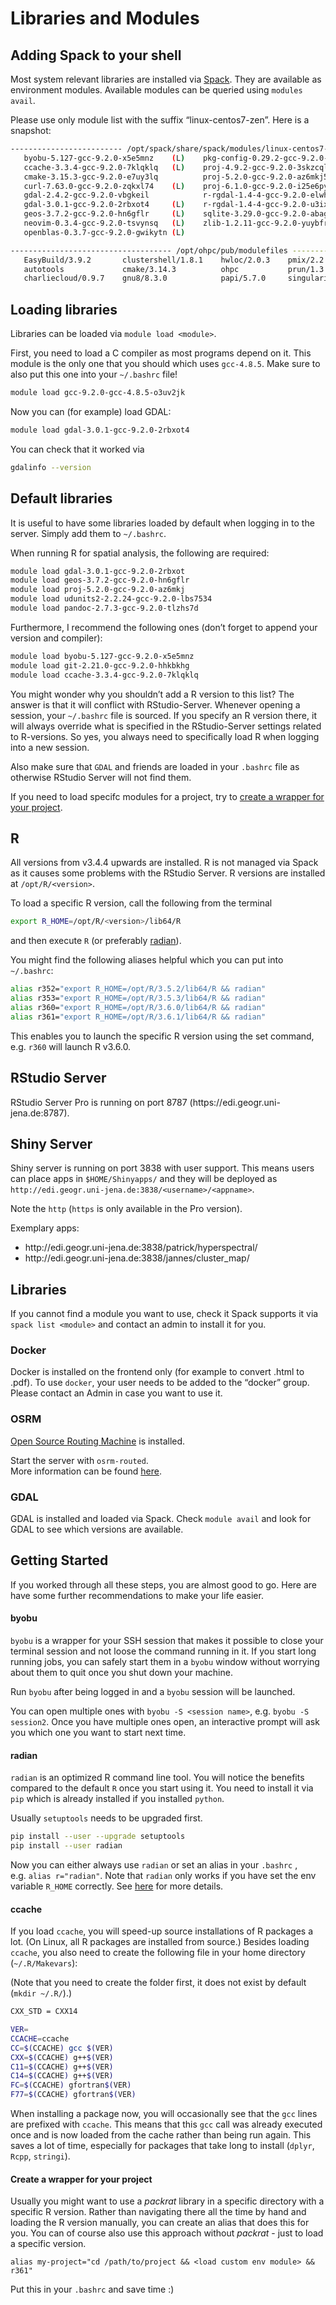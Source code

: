 # Libraries and Modules {#libraries}

## Adding Spack to your shell

Most system relevant libraries are installed via [Spack](spack.io).
They are available as environment modules.
Available modules can be queried using `modules avail`.

Please use only module list with the suffix "linux-centos7-zen".
Here is a snapshot:

```sh
------------------------- /opt/spack/share/spack/modules/linux-centos7-zen -------------------------
   byobu-5.127-gcc-9.2.0-x5e5mnz    (L)    pkg-config-0.29.2-gcc-9.2.0-tsjdiyy
   ccache-3.3.4-gcc-9.2.0-7klqklq   (L)    proj-4.9.2-gcc-9.2.0-3skzcql
   cmake-3.15.3-gcc-9.2.0-e7uy3lq          proj-5.2.0-gcc-9.2.0-az6mkj5        (L)
   curl-7.63.0-gcc-9.2.0-zqkxl74    (L)    proj-6.1.0-gcc-9.2.0-i25e6py
   gdal-2.4.2-gcc-9.2.0-vbgkeil            r-rgdal-1.4-4-gcc-9.2.0-elwh3bl
   gdal-3.0.1-gcc-9.2.0-2rbxot4     (L)    r-rgdal-1.4-4-gcc-9.2.0-u3ixmgg
   geos-3.7.2-gcc-9.2.0-hn6gflr     (L)    sqlite-3.29.0-gcc-9.2.0-abag2du
   neovim-0.3.4-gcc-9.2.0-tsvynsq   (L)    zlib-1.2.11-gcc-9.2.0-yuybfrv       (L)
   openblas-0.3.7-gcc-9.2.0-gwikytn (L)

------------------------------------ /opt/ohpc/pub/modulefiles -------------------------------------
   EasyBuild/3.9.2       clustershell/1.8.1    hwloc/2.0.3    pmix/2.2.2           valgrind/3.15.0
   autotools             cmake/3.14.3          ohpc           prun/1.3
   charliecloud/0.9.7    gnu8/8.3.0            papi/5.7.0     singularity/3.2.1
```

## Loading libraries

Libraries can be loaded via `module load <module>`.

First, you need to load a C compiler as most programs depend on it.
This module is the only one that you should which uses `gcc-4.8.5`.
Make sure to also put this one into your `~/.bashrc` file!

```sh
module load gcc-9.2.0-gcc-4.8.5-o3uv2jk
```

Now you can (for example) load GDAL:

```sh
module load gdal-3.0.1-gcc-9.2.0-2rbxot4 
```

You can check that it worked via 

```sh
gdalinfo --version
```

## Default libraries

It is useful to have some libraries loaded by default when logging in to the server.
Simply add them to `~/.bashrc`.

When running R for spatial analysis, the following are required:

```sh
module load gdal-3.0.1-gcc-9.2.0-2rbxot
module load geos-3.7.2-gcc-9.2.0-hn6gflr
module load proj-5.2.0-gcc-9.2.0-az6mkj
module load udunits2-2.2.24-gcc-9.2.0-lbs7534
module load pandoc-2.7.3-gcc-9.2.0-tlzhs7d
```

Furthermore, I recommend the following ones (don't forget to append your version and compiler):

```sh
module load byobu-5.127-gcc-9.2.0-x5e5mnz
module load git-2.21.0-gcc-9.2.0-hhkbkhg
module load ccache-3.3.4-gcc-9.2.0-7klqklq
```

You might wonder why you shouldn't add a R version to this list?
The answer is that it will conflict with RStudio-Server.
Whenever opening a session, your `~/.bashrc` file is sourced.
If you specify an R version there, it will always override what is specified in the RStudio-Server settings related to R-versions.
So yes, you always need to specifically load R when logging into a new session.

Also make sure that `GDAL` and friends are loaded in your `.bashrc` file as otherwise RStudio Server will not find them.

If you need to load specifc modules for a project, try to [create a wrapper for your project](#wrapper).

## R

All versions from v3.4.4 upwards are installed.
R is not managed via Spack as it causes some problems with the RStudio Server.
R versions are installed at `/opt/R/<version>`.

To load a specific R version, call the following from the terminal

```sh
export R_HOME=/opt/R/<version>/lib64/R
```

and then execute `R` (or preferably [radian](#radian)).

You might find the following aliases helpful which you can put into `~/.bashrc`:

```sh
alias r352="export R_HOME=/opt/R/3.5.2/lib64/R && radian"
alias r353="export R_HOME=/opt/R/3.5.3/lib64/R && radian"
alias r360="export R_HOME=/opt/R/3.6.0/lib64/R && radian"
alias r361="export R_HOME=/opt/R/3.6.1/lib64/R && radian"
```

This enables you to launch the specific R version using the set command, e.g. `r360` will launch R v3.6.0.

## RStudio Server

RStudio Server Pro is running on port 8787 (https://edi.geogr.uni-jena.de:8787).

## Shiny Server

Shiny server is running on port 3838 with user support.
This means users can place apps in `$HOME/Shinyapps/` and they will be deployed as `http://edi.geogr.uni-jena.de:3838/<username>/<appname>`.

Note the `http` (`https` is only available in the Pro version).

Exemplary apps:

- http://edi.geogr.uni-jena.de:3838/patrick/hyperspectral/
- http://edi.geogr.uni-jena.de:3838/jannes/cluster_map/

## Libraries

If you cannot find a module you want to use, check it Spack supports it via `spack list <module>` and contact an admin to install it for you.

### Docker

Docker is installed on the frontend only (for example to convert .html to .pdf).
To use `docker`, your user needs to be added to the "docker" group.
Please contact an Admin in case you want to use it.

### OSRM

[Open Source Routing Machine](https://github.com/Project-OSRM/osrm-backend) is installed.

Start the server with `osrm-routed`.  
More information can be found [here](https://github.com/Project-OSRM/osrm-backend/wiki/Running-OSRM).

### GDAL {#gdal}

GDAL is installed and loaded via Spack.
Check `module avail` and look for GDAL to see which versions are available.

## Getting Started

If you worked through all these steps, you are almost good to go.
Here are have some further recommendations to make your life easier.

#### byobu

`byobu` is a wrapper for your SSH session that makes it possible to close your terminal session and not loose the command running in it.
If you start long running jobs, you can safely start them in a `byobu` window without worrying about them to quit once you shut down your machine.

Run `byobu` after being logged in and a `byobu` session will be launched.

You can open multiple ones with `byobu -S <session name>`, e.g. `byobu -S session2`.
Once you have multiple ones open, an interactive prompt will ask you which one you want to start next time.

#### radian {#radian}

`radian` is an optimized R command line tool. 
You will notice the benefits compared to the default `R` once you start using it.
You need to install it via `pip` which is already installed if you installed `python`.

Usually `setuptools` needs to be upgraded first.

```sh
pip install --user --upgrade setuptools
pip install --user radian
```

Now you can either always use `radian` or set an alias in your `.bashrc` , e.g. `alias r="radian"`.
Note that `radian` only works if you have set the env variable `R_HOME` correctly.
See [here](#R) for more details.

#### ccache

If you load `ccache`, you will speed-up source installations of R packages a lot.
(On Linux, all R packages are installed from source.)
Besides loading `ccache`, you also need to create the following file in your home directory (`~/.R/Makevars`):

(Note that you need to create the folder first, it does not exist by default (`mkdir ~/.R/`).)

```sh
CXX_STD = CXX14

VER=
CCACHE=ccache
CC=$(CCACHE) gcc $(VER)
CXX=$(CCACHE) g++$(VER)
C11=$(CCACHE) g++$(VER)
C14=$(CCACHE) g++$(VER)
FC=$(CCACHE) gfortran$(VER)
F77=$(CCACHE) gfortran$(VER)
```

When installing a package now, you will occasionally see that the `gcc` lines are prefixed with `ccache`.
This means that this `gcc` call was already executed once and is now loaded from the cache rather than being run again.
This saves a lot of time, especially for packages that take long to install (`dplyr`, `Rcpp`, `stringi`).

#### Create a wrapper for your project {#wrapper}

Usually you might want to use a _packrat_ library in a specific directory with a specific R version.
Rather than navigating there all the time by hand and loading the R version manually, you can create an alias that does this for you.
You can of course also use this approach without _packrat_ - just to load a specific version. 

```
alias my-project="cd /path/to/project && <load custom env module> && r361"
```

Put this in your `.bashrc` and save time :)
